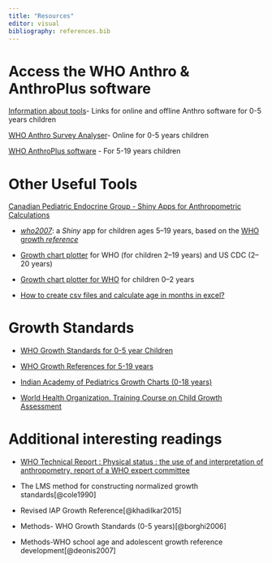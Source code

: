 ```yaml
---
title: "Resources"
editor: visual
bibliography: references.bib
---
```


# Access the WHO Anthro & AnthroPlus software

[Information about tools](https://apps.who.int/nutgrowthdb/software/en/ "WHO Webpage")- Links for online and offline Anthro software for 0-5 years children

[WHO Anthro Survey Analyser](https://worldhealthorg.shinyapps.io/anthro/ "Online Tool")- Online for 0-5 years children

[WHO AnthroPlus software](https://www.who.int/tools/growth-reference-data-for-5to19-years/application-tools) - For 5-19 years children

# Other Useful Tools

[Canadian Pediatric Endocrine Group - Shiny Apps for Anthropometric Calculations](https://cpeg-gcep.net/content/shiny-apps "CEGP")

-   [*who2007*](https://cpeg-gcep.shinyapps.io/who2007_cpeg/): a *Shiny* app for children ages 5--19 years, based on the [WHO growth *reference*](http://www.who.int/growthref/en/)

-   [Growth chart plotter](https://cpeg-gcep.shinyapps.io/growth219/) for WHO (for children 2--19 years) and US CDC (2--20 years)

-   [Growth chart plotter for WHO](https://cpeg-gcep.shinyapps.io/growth02/) for children 0--2 years

-   [How to create csv files and calculate age in months in excel?](https://cpeg-gcep.net/sites/default/files/plotter/csv.html#2)

# Growth Standards

-   [WHO Growth Standards for 0-5 year Children](https://www.who.int/tools/child-growth-standards/standards)

-   [WHO Growth References for 5-19 years](https://www.who.int/tools/growth-reference-data-for-5to19-years/indicators)

-   [Indian Academy of Pediatrics Growth Charts (0-18 years)](https://iapindia.org/iap-growth-charts/)

-   [World Health Organization. Training Course on Child Growth Assessment](https://apps.who.int/iris/handle/10665/43601)

# Additional interesting readings

-   [WHO Technical Report : Physical status : the use of and interpretation of anthropometry, report of a WHO expert committee](https://www.who.int/publications/i/item/9241208546)

-   The LMS method for constructing normalized growth standards[@cole1990]

-   Revised IAP Growth Reference[@khadilkar2015]

-   Methods- WHO Growth Standards (0-5 years)[@borghi2006]

-   Methods-WHO school age and adolescent growth reference development[@deonis2007]
